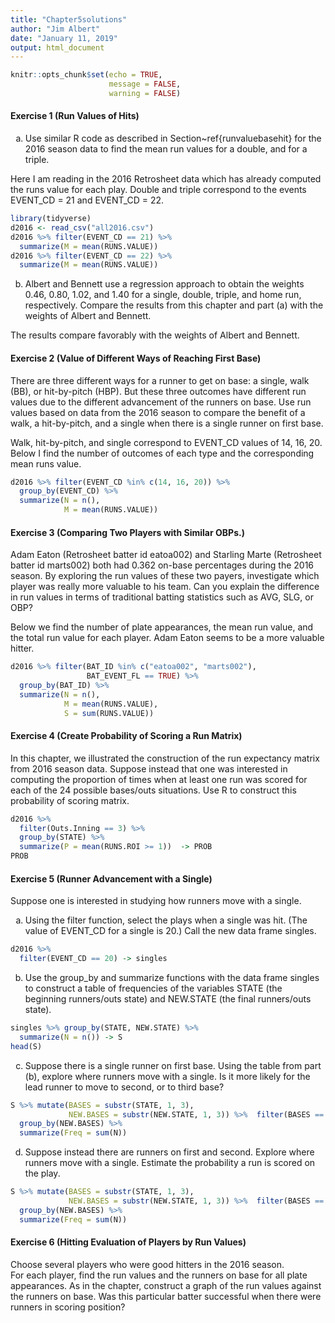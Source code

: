 ```yaml
---
title: "Chapter5solutions"
author: "Jim Albert"
date: "January 11, 2019"
output: html_document
---
```


```r
knitr::opts_chunk$set(echo = TRUE,
                      message = FALSE,
                      warning = FALSE)
```

#### Exercise 1 (Run Values of Hits)

(a) Use similar R code as described in Section~ref{runvaluebasehit} for the 2016 season data to find the mean run values for a double,  and for a triple.

Here I am reading in the 2016 Retrosheet data which has already computed the runs value for each play.  Double and triple correspond to the events EVENT_CD = 21 and EVENT_CD = 22.

```r
library(tidyverse)
d2016 <- read_csv("all2016.csv")
d2016 %>% filter(EVENT_CD == 21) %>% 
  summarize(M = mean(RUNS.VALUE))
d2016 %>% filter(EVENT_CD == 22) %>% 
  summarize(M = mean(RUNS.VALUE))
```

(b) Albert and Bennett use a regression approach to obtain the weights 0.46, 0.80, 1.02, and 1.40 for a single, double, triple, and home run, respectively.  Compare the results from this chapter
and part (a) with the weights of Albert and Bennett.

The results compare favorably with the weights of Albert and Bennett.

#### Exercise 2 (Value of Different Ways of Reaching First Base)

There are three different ways for a runner to get on base: a single, walk (BB), or hit-by-pitch (HBP).   But these three outcomes have different run values due to the different advancement of the runners on base.
Use run values based on data from the 2016 season to compare the benefit of a walk, a hit-by-pitch, and a single when there is a single runner on first base.

Walk, hit-by-pitch, and single correspond to EVENT_CD values of 14, 16, 20.  Below I find the number of outcomes of each type and the corresponding mean runs value.

```r
d2016 %>% filter(EVENT_CD %in% c(14, 16, 20)) %>%
  group_by(EVENT_CD) %>% 
  summarize(N = n(),
            M = mean(RUNS.VALUE))
```

#### Exercise 3 (Comparing Two Players with Similar OBPs.)

Adam Eaton (Retrosheet batter id eatoa002)  and Starling Marte (Retrosheet batter id marts002) both had  0.362 on-base percentages during the 2016 season.  By exploring the run values of these two payers, investigate which player was really more valuable to his team.  Can you explain the difference in run values in terms of traditional batting statistics such as AVG, SLG, or OBP?

Below we find the number of plate appearances, the mean run value, and the total run value for each player. Adam Eaton seems to be a more valuable hitter.

```r
d2016 %>% filter(BAT_ID %in% c("eatoa002", "marts002"),
                 BAT_EVENT_FL == TRUE) %>% 
  group_by(BAT_ID) %>% 
  summarize(N = n(),
            M = mean(RUNS.VALUE),
            S = sum(RUNS.VALUE))
```

#### Exercise 4 (Create Probability of Scoring a Run Matrix)

In this chapter, we illustrated the construction of the run expectancy matrix from 2016 season data.  Suppose instead that one was interested in computing the proportion of times when at least one run was scored for each of the 24 possible bases/outs situations.  Use R to construct this probability of scoring matrix.

```r
d2016 %>% 
  filter(Outs.Inning == 3) %>% 
  group_by(STATE) %>%
  summarize(P = mean(RUNS.ROI >= 1))  -> PROB
PROB
```


#### Exercise 5 (Runner Advancement with a Single)

Suppose one is interested in studying how runners move with a single.

(a) Using the filter function, select the plays when a single was hit.  (The value of EVENT_CD for a single is 20.)  Call the new data frame singles.

```r
d2016 %>% 
  filter(EVENT_CD == 20) -> singles
```


(b) Use the group_by and summarize functions with the data frame singles to construct a table of frequencies of the variables  STATE (the beginning runners/outs state) and  NEW.STATE (the final runners/outs state).

```r
singles %>% group_by(STATE, NEW.STATE) %>% 
  summarize(N = n()) -> S
head(S)
```


(c) Suppose there is a single runner on first base.  Using the table from part (b), explore where runners move with a single.  Is it more likely for the lead runner to move to second, or to third base?

```r
S %>% mutate(BASES = substr(STATE, 1, 3),
             NEW.BASES = substr(NEW.STATE, 1, 3)) %>%  filter(BASES == "100") %>% 
  group_by(NEW.BASES) %>% 
  summarize(Freq = sum(N))
```


(d) Suppose instead there are runners on first and second.  Explore where runners move with a single.  Estimate the probability a run is scored on the play.

```r
S %>% mutate(BASES = substr(STATE, 1, 3),
             NEW.BASES = substr(NEW.STATE, 1, 3)) %>%  filter(BASES == "110") %>% 
  group_by(NEW.BASES) %>% 
  summarize(Freq = sum(N))
```

#### Exercise 6 (Hitting Evaluation of Players by Run Values)

Choose several players who were good hitters in the 2016 season.  
For each player, find the run values and the runners on base for all plate appearances.  As in the chapter, construct
a graph of the run values against the runners on base.  Was this particular batter successful when there were runners in scoring position?


